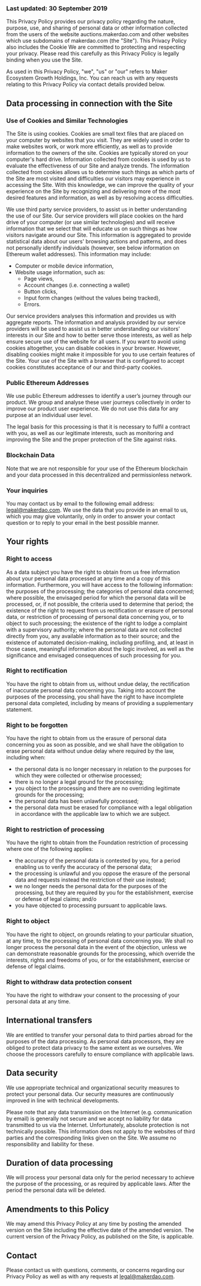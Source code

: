 ### Last updated: 30 September 2019

This Privacy Policy provides our privacy policy regarding the nature, purpose, use, and sharing of personal data or other information collected from the users of the website auctions.makerdao.com and other websites which use subdomains of makerdao.com (the "Site"). This Privacy Policy also includes the Cookie We are committed to protecting and respecting your privacy. Please read this carefully as this Privacy Policy is legally binding when you use the Site.

As used in this Privacy Policy, "we", "us" or "our" refers to Maker Ecosystem Growth Holdings, Inc. You can reach us with any requests relating to this Privacy Policy via contact details provided below.

## Data processing in connection with the Site

### Use of Cookies and Similar Technologies

The Site is using cookies. Cookies are small text files that are placed on your computer by websites that you visit. They are widely used in order to make websites work, or work more efficiently, as well as to provide information to the owners of the site. Cookies are typically stored on your computer's hard drive. Information collected from cookies is used by us to evaluate the effectiveness of our Site and analyze trends. The information collected from cookies allows us to determine such things as which parts of the Site are most visited and difficulties our visitors may experience in accessing the SIte. With this knowledge, we can improve the quality of your experience on the Site by recognizing and delivering more of the most desired features and information, as well as by resolving access difficulties.

We use third party service providers, to assist us in better understanding the use of our Site. Our service providers will place cookies on the hard drive of your computer (or use similar technologies) and will receive information that we select that will educate us on such things as how visitors navigate around our Site. This information is aggregated to provide statistical data about our users' browsing actions and patterns, and does not personally identify individuals (however, see below information on Ethereum wallet addresses). This information may include:

*   Computer or mobile device information,
*   Website usage information, such as:
    *   Page views,
    *   Account changes (i.e. connecting a wallet)
    *   Button clicks,
    *   Input form changes (without the values being tracked),
    *   Errors.

Our service providers analyses this information and provides us with aggregate reports. The information and analysis provided by our service providers will be used to assist us in better understanding our visitors' interests in our Site and how to better serve those interests, as well as help ensure secure use of the website for all users. If you want to avoid using cookies altogether, you can disable cookies in your browser. However, disabling cookies might make it impossible for you to use certain features of the Site. Your use of the Site with a browser that is configured to accept cookies constitutes acceptance of our and third-party cookies.

### Public Ethereum Addresses

We use public Ethereum addresses to identify a user’s journey through our product. We group and analyse these user journeys collectively in order to improve our product user experience. We do not use this data for any purpose at an individual user level.

The legal basis for this processing is that it is necessary to fulfil a contract with you, as well as our legitimate interests, such as monitoring and improving the Site and the proper protection of the Site against risks.

### Blockchain Data

Note that we are not responsible for your use of the Ethereum blockchain and your data processed in this decentralized and permissionless network.

### Your inquiries

You may contact us by email to the following email address: [legal@makerdao.com](mailto:legal@makerdao.com). We use the data that you provide in an email to us, which you may give voluntarily, only in order to answer your contact question or to reply to your email in the best possible manner.

## Your rights

### Right to access

As a data subject you have the right to obtain from us free information about your personal data processed at any time and a copy of this information. Furthermore, you will have access to the following information: the purposes of the processing; the categories of personal data concerned; where possible, the envisaged period for which the personal data will be processed, or, if not possible, the criteria used to determine that period; the existence of the right to request from us rectification or erasure of personal data, or restriction of processing of personal data concerning you, or to object to such processing; the existence of the right to lodge a complaint with a supervisory authority; where the personal data are not collected directly from you, any available information as to their source; and the existence of automated decision-making, including profiling, and, at least in those cases, meaningful information about the logic involved, as well as the significance and envisaged consequences of such processing for you.

### Right to rectification

You have the right to obtain from us, without undue delay, the rectification of inaccurate personal data concerning you. Taking into account the purposes of the processing, you shall have the right to have incomplete personal data completed, including by means of providing a supplementary statement.

### Right to be forgotten

You have the right to obtain from us the erasure of personal data concerning you as soon as possible, and we shall have the obligation to erase personal data without undue delay where required by the law, including when:

*   the personal data is no longer necessary in relation to the purposes for which they were collected or otherwise processed;
*   there is no longer a legal ground for the processing;
*   you object to the processing and there are no overriding legitimate grounds for the processing;
*   the personal data has been unlawfully processed;
*   the personal data must be erased for compliance with a legal obligation in accordance with the applicable law to which we are subject.

### Right to restriction of processing

You have the right to obtain from the Foundation restriction of processing where one of the following applies:

*   the accuracy of the personal data is contested by you, for a period enabling us to verify the accuracy of the personal data;
*   the processing is unlawful and you oppose the erasure of the personal data and requests instead the restriction of their use instead;
*   we no longer needs the personal data for the purposes of the processing, but they are required by you for the establishment, exercise or defense of legal claims; and/o
*   you have objected to processing pursuant to applicable laws.

### Right to object

You have the right to object, on grounds relating to your particular situation, at any time, to the processing of personal data concerning you. We shall no longer process the personal data in the event of the objection, unless we can demonstrate reasonable grounds for the processing, which override the interests, rights and freedoms of you, or for the establishment, exercise or defense of legal claims.

### Right to withdraw data protection consent

You have the right to withdraw your consent to the processing of your personal data at any time.

## International transfers

We are entitled to transfer your personal data to third parties abroad for the purposes of the data processing. As personal data processors, they are obliged to protect data privacy to the same extent as we ourselves. We choose the processors carefully to ensure compliance with applicable laws.

## Data security

We use appropriate technical and organizational security measures to protect your personal data. Our security measures are continuously improved in line with technical developments.

Please note that any data transmission on the Internet (e.g. communication by email) is generally not secure and we accept no liability for data transmitted to us via the Internet. Unfortunately, absolute protection is not technically possible. This information does not apply to the websites of third parties and the corresponding links given on the Site. We assume no responsibility and liability for these.

## Duration of data processing

We will process your personal data only for the period necessary to achieve the purpose of the processing, or as required by applicable laws. After the period the personal data will be deleted.

## Amendments to this Policy

We may amend this Privacy Policy at any time by posting the amended version on the Site including the effective date of the amended version. The current version of the Privacy Policy, as published on the Site, is applicable.

## Contact

Please contact us with questions, comments, or concerns regarding our Privacy Policy as well as with any requests at [legal@makerdao.com](mailto:legal@makerdao.com).
